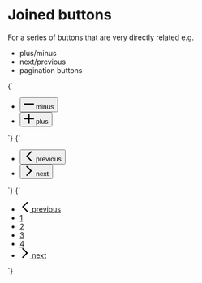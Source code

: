 
<Meta title="UI/Buttons/Joined buttons" />

# Joined buttons

For a series of buttons that are very directly related e.g.

- plus/minus
- next/previous
- pagination buttons

<Canvas>
  <Story name="Joined buttons - icons">
    {`
      <ul class="u-list-reset u-flex u-flex--inline u-items-stretch a-button--grouped-container">
        <li class="u-flex">
          <button class="a-button a-button--icon a-button--grouped a-button--grouped__first" type="button">
            <svg class="a-button__icon a-icon a-icon--m" viewBox="0 0 100 100" width="20" height="20" xmlns="http://www.w3.org/2000/svg" role="img" aria-hidden="true">
              <path d="M99,44V56H1V44Z" fill-rule="evenodd"/>
            </svg>
            <span class="u-sr-only">minus</span>
          </button>
        </li>
        <li class="u-flex">
          <button class="a-button a-button--icon a-button--grouped a-button--grouped__last" type="button">
            <svg class="a-button__icon a-icon a-icon--m" viewBox="0 0 100 100" width="20" height="20" xmlns="http://www.w3.org/2000/svg" role="img" aria-hidden="true">
              <path d="m55.94 1.03v43h43v12h-43v43h-12v-43h-43v-12h43v-43z" fill-rule="evenodd"/>
            </svg>
            <span class="u-sr-only">plus</span>
          </button>
        </li>
      </ul>
    `}
  </Story>
</Canvas>

<Canvas>
  <Story name="Joined buttons - icons 2">
    {`
      <ul class="u-list-reset u-flex u-flex--inline u-items-stretch a-button--grouped-container">
        <li class="u-flex">
          <button class="a-button a-button--icon a-button--grouped a-button--grouped__first" type="button">
            <svg class="a-button__icon a-icon a-icon--m" viewBox="0 0 100 100" width="20" height="20" xmlns="http://www.w3.org/2000/svg" role="img" aria-hidden="true">
              <path d="M67.17,2.78a6.07,6.07,0,0,1,8.59,8.58h0L41.41,45.71a6.07,6.07,0,0,0,0,8.58L75.76,88.64a6.07,6.07,0,1,1-8.59,8.58L24.24,54.29a6.07,6.07,0,0,1,0-8.58Z" fill-rule="evenodd"/>
            </svg>
            <span class="u-sr-only">previous</span>
          </button>
        </li>
        <li class="u-flex">
          <button class="a-button a-button--icon a-button--grouped a-button--grouped__last" type="button">
            <svg class="a-button__icon a-icon a-icon--m" viewBox="0 0 100 100" width="20" height="20" xmlns="http://www.w3.org/2000/svg" role="img" aria-hidden="true">
              <path d="M32.83,97.22a6.07,6.07,0,1,1-8.59-8.58L58.59,54.29a6.07,6.07,0,0,0,0-8.58L24.24,11.36a6.07,6.07,0,1,1,8.59-8.58L75.76,45.71a6.07,6.07,0,0,1,0,8.58Z" fill-rule="evenodd"/>
            </svg>
            <span class="u-sr-only">next</span>
          </button>
        </li>
      </ul>
    `}
  </Story>
</Canvas>

<Canvas>
  <Story name="Joined buttons - pagination">
    {`
      <ul class="u-list-reset u-flex u-flex--inline u-items-stretch a-button--grouped-container">
        <li class="u-flex">
          <a href="/" class="a-button a-button--icon a-button--grouped a-button--grouped__first">
            <svg class="a-button__icon a-icon a-icon--m" viewBox="0 0 100 100" width="20" height="20" xmlns="http://www.w3.org/2000/svg" role="img" aria-hidden="true">
              <path d="M67.17,2.78a6.07,6.07,0,0,1,8.59,8.58h0L41.41,45.71a6.07,6.07,0,0,0,0,8.58L75.76,88.64a6.07,6.07,0,1,1-8.59,8.58L24.24,54.29a6.07,6.07,0,0,1,0-8.58Z" fill-rule="evenodd"/>
            </svg>
            <span class="u-sr-only">previous</span>
          </a>
        </li>
        <li class="u-flex">
          <a href="/" class="a-button a-button--grouped u-h6">
            1
          </a>
        </li>
        <li class="u-flex">
          <a href="/" class="a-button a-button--grouped u-h6">
            2
          </a>
        </li>
        <li class="u-flex">
          <a href="/" class="a-button a-button--grouped u-h6">
            3
          </a>
        </li>
        <li class="u-flex">
          <a href="/" class="a-button a-button--grouped u-h6">
            4
          </a>
        </li>
        <li class="u-flex">
          <a href="/" class="a-button a-button--icon a-button--grouped a-button--grouped__last">
            <svg class="a-button__icon a-icon a-icon--m" viewBox="0 0 100 100" width="20" height="20" xmlns="http://www.w3.org/2000/svg" role="img" aria-hidden="true">
              <path d="M32.83,97.22a6.07,6.07,0,1,1-8.59-8.58L58.59,54.29a6.07,6.07,0,0,0,0-8.58L24.24,11.36a6.07,6.07,0,1,1,8.59-8.58L75.76,45.71a6.07,6.07,0,0,1,0,8.58Z" fill-rule="evenodd"/>
            </svg>
            <span class="u-sr-only">next</span>
          </a>
        </li>
      </ul>
    `}
  </Story>
</Canvas>
